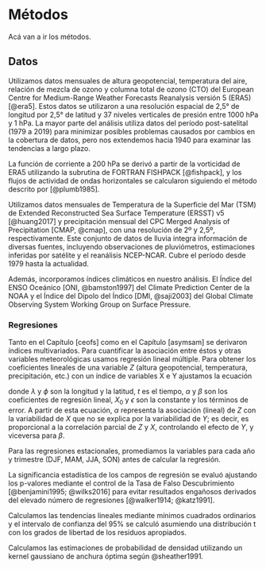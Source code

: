# Métodos

Acá van a ir los métodos.

## Datos

Utilizamos datos mensuales de altura geopotencial, temperatura del aire, relación de mezcla de ozono y columna total de ozono (CTO) del European Centre for Medium-Range Weather Forecasts Reanalysis versión 5 (ERA5) [@era5].
Estos datos se utilizaron a una resolución espacial de 2,5° de longitud por 2,5° de latitud y 37 niveles verticales de presión entre 1000 hPa y 1 hPa.
La mayor parte del análisis utiliza datos del período post-satelital (1979 a 2019) para minimizar posibles problemas causados por cambios en la cobertura de datos, pero nos extendemos hacia 1940 para examinar las tendencias a largo plazo.

La función de corriente a 200 hPa se derivó a partir de la vorticidad de ERA5 utilizando la subrutina de FORTRAN FISHPACK [@fishpack], y los flujos de actividad de ondas horizontales se calcularon siguiendo el método descrito por [@plumb1985].

Utilizamos datos mensuales de Temperatura de la Superficie del Mar (TSM) de Extended Reconstructed Sea Surface Temperature (ERSST) v5 [@huang2017] y precipitación mensual del CPC Merged Analysis of Precipitation [CMAP, @cmap], con una resolución de 2º y 2,5º, respectivamente.
Este conjunto de datos de lluvia integra información de diversas fuentes, incluyendo observaciones de pluviómetros, estimaciones inferidas por satélite y el reanálisis NCEP-NCAR.
Cubre el período desde 1979 hasta la actualidad.

Además, incorporamos índices climáticos en nuestro análisis.
El Índice del ENSO Oceánico [ONI, @bamston1997] del Climate Prediction Center de la NOAA y el Índice del Dipolo del Índico [DMI, @saji2003] del Global Climate Observing System Working Group on Surface Pressure.

### Regresiones

Tanto en el Capítulo [ceofs] como en el Capítulo [asymsam] se derivaron índices multivariados.
Para cuantificar la asociación entre éstos y otras variables meteorológicas usamos regresión lineal múltiple.
Para obtener los coeficientes lineales de una variable $Z$ (altura geopotencial, temperatura, precipitación, etc.) con un índice de variables X e Y ajustamos la ecuación

```{=tex}
\begin{equation}
Z(\lambda, \phi, t) = \alpha(\lambda, \phi) \operatorname{X} + \beta(\lambda, \phi) \operatorname{Y} + X_0(\lambda, \phi) + \epsilon(\lambda, \phi, t)
(\#eq:multiple-regression-sam)
\end{equation}
```
donde $\lambda$ y $\phi$ son la longitud y la latitud, $t$ es el tiempo, $\alpha$ y $\beta$ son los coeficientes de regresión lineal, $X_0$ y $\epsilon$ son la constante y los términos de error.
A partir de esta ecuación, $\alpha$ representa la asociación (lineal) de $Z$ con la variabilidad de $X$ que no se explica por la variabilidad de $Y$; es decir, es proporcional a la correlación parcial de $Z$ y $X$, controlando el efecto de $Y$, y viceversa para $\beta$.

Para las regresiones estacionales, promediamos la variables para cada año y trimestre (DJF, MAM, JJA, SON) antes de calcular la regresión.

La significancia estadística de los campos de regresión se evaluó ajustando los p-valores mediante el control de la Tasa de Falso Descubrimiento [@benjamini1995; @wilks2016] para evitar resultados engañosos derivados del elevado número de regresiones [@walker1914; @katz1991].

Calculamos las tendencias lineales mediante mínimos cuadrados ordinarios y el intervalo de confianza del 95% se calculó asumiendo una distribución t con los grados de libertad de los residuos apropiados.

Calculamos las estimaciones de probabilidad de densidad utilizando un kernel gaussiano de anchura óptima según @sheather1991.
